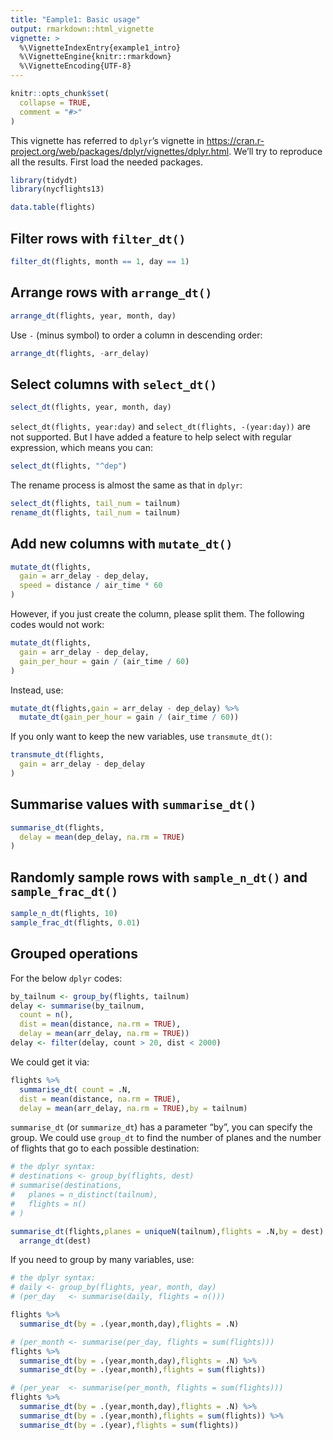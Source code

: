 ---
title: "Eample1: Basic usage"
output: rmarkdown::html_vignette
vignette: >
  %\VignetteIndexEntry{example1_intro}
  %\VignetteEngine{knitr::rmarkdown}
  %\VignetteEncoding{UTF-8}
---

```{r, include = FALSE}
knitr::opts_chunk$set(
  collapse = TRUE,
  comment = "#>"
)
```

This vignette has referred to `dplyr`'s vignette in <https://cran.r-project.org/web/packages/dplyr/vignettes/dplyr.html>. We'll try to reproduce all the results. First load the needed packages.

```{r}
library(tidydt)
library(nycflights13)

data.table(flights)
```

## Filter rows with `filter_dt()`
```{r}
filter_dt(flights, month == 1, day == 1)
```

## Arrange rows with `arrange_dt()`
```{r}
arrange_dt(flights, year, month, day)
```

  Use `-` (minus symbol) to order a column in descending order:
```{r}
arrange_dt(flights, -arr_delay)
```

## Select columns with `select_dt()`

```{r}
select_dt(flights, year, month, day)
```

  `select_dt(flights, year:day)` and `select_dt(flights, -(year:day))` are not supported. But I have added a feature to help select with regular expression, which means you can:
```{r}
select_dt(flights, "^dep")
```
  The rename process is almost the same as that in `dplyr`:
```{r}
select_dt(flights, tail_num = tailnum)
rename_dt(flights, tail_num = tailnum)
```
  
## Add new columns with `mutate_dt()`
```{r}
mutate_dt(flights,
  gain = arr_delay - dep_delay,
  speed = distance / air_time * 60
)
```
  
  However, if you just create the column, please split them. The following codes would not work:
```{r,eval=FALSE}
mutate_dt(flights,
  gain = arr_delay - dep_delay,
  gain_per_hour = gain / (air_time / 60)
)
```
  Instead, use:
```{r}
mutate_dt(flights,gain = arr_delay - dep_delay) %>%
  mutate_dt(gain_per_hour = gain / (air_time / 60))
```
  
  If you only want to keep the new variables, use `transmute_dt()`:
```{r}
transmute_dt(flights,
  gain = arr_delay - dep_delay
)
```
  
## Summarise values with `summarise_dt()`
```{r}
summarise_dt(flights,
  delay = mean(dep_delay, na.rm = TRUE)
)
```

## Randomly sample rows with `sample_n_dt()` and `sample_frac_dt()`
```{r}
sample_n_dt(flights, 10)
sample_frac_dt(flights, 0.01)
```

## Grouped operations
  For the below `dplyr` codes:
```{r,eval=FALSE}
by_tailnum <- group_by(flights, tailnum)
delay <- summarise(by_tailnum,
  count = n(),
  dist = mean(distance, na.rm = TRUE),
  delay = mean(arr_delay, na.rm = TRUE))
delay <- filter(delay, count > 20, dist < 2000)
```
  We could get it via:
```{r}
flights %>% 
  summarise_dt( count = .N,
  dist = mean(distance, na.rm = TRUE),
  delay = mean(arr_delay, na.rm = TRUE),by = tailnum)
```
  `summarise_dt` (or `summarize_dt`) has a parameter "by", you can specify the group.
  We could use `group_dt` to find the number of planes and the number of flights that go to each possible destination:
```{r}
# the dplyr syntax:
# destinations <- group_by(flights, dest)
# summarise(destinations,
#   planes = n_distinct(tailnum),
#   flights = n()
# )

summarise_dt(flights,planes = uniqueN(tailnum),flights = .N,by = dest) %>% 
  arrange_dt(dest)

```
  If you need to group by many variables, use:
```{r}
# the dplyr syntax:
# daily <- group_by(flights, year, month, day)
# (per_day   <- summarise(daily, flights = n()))

flights %>% 
  summarise_dt(by = .(year,month,day),flights = .N)

# (per_month <- summarise(per_day, flights = sum(flights)))
flights %>% 
  summarise_dt(by = .(year,month,day),flights = .N) %>% 
  summarise_dt(by = .(year,month),flights = sum(flights))

# (per_year  <- summarise(per_month, flights = sum(flights)))
flights %>% 
  summarise_dt(by = .(year,month,day),flights = .N) %>% 
  summarise_dt(by = .(year,month),flights = sum(flights)) %>% 
  summarise_dt(by = .(year),flights = sum(flights))
```
  



